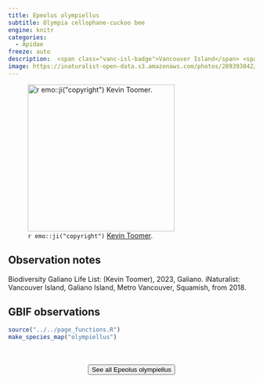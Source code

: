 ```yaml
---
title: Epeolus olympiellus
subtitle: Olympia cellophane-cuckoo bee
engine: knitr
categories:
  - Apidae
freeze: auto
description:  <span class="vanc-isl-badge">Vancouver Island</span> <span class="lower-mainland-badge">Lower Mainland</span> <span class="gali-badge">Galiano</span>
image: https://inaturalist-open-data.s3.amazonaws.com/photos/289393042/large.jpeg
---
```

![`r emo::ji("copyright")` [Kevin Toomer ](https://inaturalist.ca/photos/289393042/).](https://inaturalist-open-data.s3.amazonaws.com/photos/289393042/large.jpeg){height=300}

## Observation notes  
Biodiversity Galiano Life List: (Kevin Toomer), 2023, Galiano. iNaturalist: <span class="hl-place-name"><span class="hl-place-name"><span class="hl-place-name">Vancouver</span> Is</span>land</span>, <span class="hl-place-name">Galiano Island</span>, Metro <span class="hl-place-name">Vancouver</span>, <span class="hl-place-name">Squamish</span>, from 2018.

## GBIF observations  


```r
source("../../page_functions.R")
make_species_map("olympiellus")
```
<br><br>
<center>


<a href="https://inaturalist.ca/observations?place_id=any&quality_grade=research&subview=map&taxon_id=924642"><button type="button" class="btn btn-secondary">See all Epeolus olympiellus <i class="fa-solid fa-arrow-up-right-from-square"></i> </button></a>
</center>
